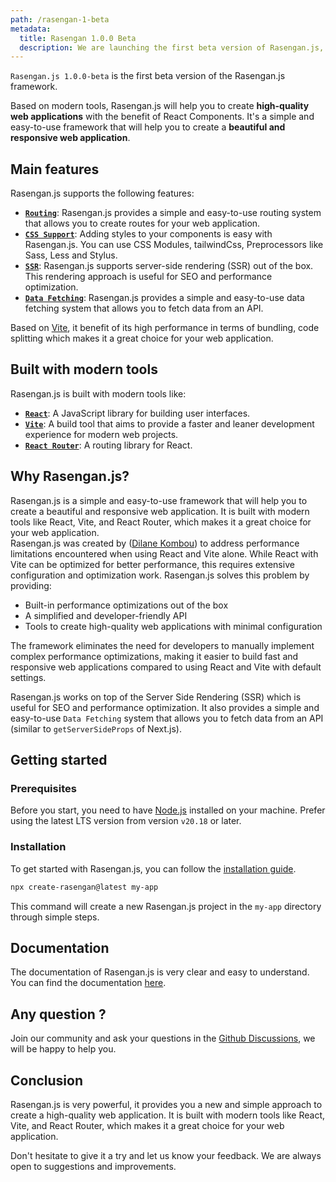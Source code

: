 ```yaml
---
path: /rasengan-1-beta
metadata: 
  title: Rasengan 1.0.0 Beta
  description: We are launching the first beta version of Rasengan.js, a modern React Framework that you can use to create high-quality web applications.
---
```



<BlogDetailsHeader />


`Rasengan.js 1.0.0-beta` is the first beta version of the Rasengan.js framework.

Based on modern tools, Rasengan.js will help you to create **high-quality web applications** with the benefit of React Components. It's a simple and easy-to-use framework that will help you to create a **beautiful and responsive web application**.

## Main features

Rasengan.js supports the following features:

- [**`Routing`**](/docs/core/routing/base-concepts): Rasengan.js provides a simple and easy-to-use routing system that allows you to create routes for your web application.
- [**`CSS Support`**](/docs/core/styling/css-module): Adding styles to your components is easy with Rasengan.js. You can use CSS Modules, tailwindCss, Preprocessors like Sass, Less and Stylus.
- [**`SSR`**](/docs/core/rendering/introduction#server-side-rendering-ssr): Rasengan.js supports server-side rendering (SSR) out of the box. This rendering approach is useful for SEO and performance optimization.
- [**`Data Fetching`**](/docs/core/rendering/data-fetching): Rasengan.js provides a simple and easy-to-use data fetching system that allows you to fetch data from an API.

Based on [Vite](https://vitejs.dev), it benefit of its high performance in terms of bundling, code splitting which makes it a great choice for your web application.

## Built with modern tools

Rasengan.js is built with modern tools like:

- [**`React`**](https://react.dev): A JavaScript library for building user interfaces.
- [**`Vite`**](https://vitejs.dev): A build tool that aims to provide a faster and leaner development experience for modern web projects.
- [**`React Router`**](https://reactrouter.com): A routing library for React.

## Why Rasengan.js?

Rasengan.js is a simple and easy-to-use framework that will help you to create a beautiful and responsive web application. It is built with modern tools like React, Vite, and React Router, which makes it a great choice for your web application.
<br />
Rasengan.js was created by ([Dilane Kombou](https://twitter.com/dilanekombou)) to address performance limitations encountered when using React and Vite alone. While React with Vite can be optimized for better performance, this requires extensive configuration and optimization work.
Rasengan.js solves this problem by providing:

- Built-in performance optimizations out of the box
- A simplified and developer-friendly API
- Tools to create high-quality web applications with minimal configuration

The framework eliminates the need for developers to manually implement complex performance optimizations, making it easier to build fast and responsive web applications compared to using React and Vite with default settings.
<br />

Rasengan.js works on top of the Server Side Rendering (SSR) which is useful for SEO and performance optimization. It also provides a simple and easy-to-use `Data Fetching` system that allows you to fetch data from an API (similar to `getServerSideProps` of Next.js).

## Getting started

### Prerequisites

Before you start, you need to have [Node.js](https://nodejs.org) installed on your machine. Prefer using the latest LTS version from version `v20.18` or later.

### Installation

To get started with Rasengan.js, you can follow the [installation guide](/docs/getting-started/installation).

```bash title="Terminal"
npx create-rasengan@latest my-app
```

This command will create a new Rasengan.js project in the `my-app` directory through simple steps.

## Documentation

The documentation of Rasengan.js is very clear and easy to understand. You can find the documentation [here](/docs/getting-started/introduction).

## Any question ?

Join our community and ask your questions in the [Github Discussions](https://github.com/rasengan-dev/rasenganjs/discussions), we will be happy to help you.

## Conclusion

Rasengan.js is very powerful, it provides you a new and simple approach to create a high-quality web application. It is built with modern tools like React, Vite, and React Router, which makes it a great choice for your web application.

Don't hesitate to give it a try and let us know your feedback. We are always open to suggestions and improvements.